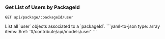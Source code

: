 ### Get List of Users by PackageId

```
GET api/package/:packageId/user
```

<Tabs>
  <Tab title='Description'>
    List all `user` objects associated to a `packageId`.
  </Tab>
  <Tab title='Response'>
    ```yaml-to-json
    type: array
    items:
      $ref: '#/contribute/api/models/user'
    ```
  </Tab>
</Tabs>